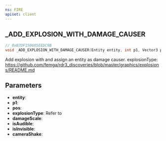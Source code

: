 ```yaml
---
ns: FIRE
apiset: client
---
```

## _ADD_EXPLOSION_WITH_DAMAGE_CAUSER

```c
// 0xB7DF150605EEDC9B
void _ADD_EXPLOSION_WITH_DAMAGE_CAUSER(Entity entity, int p1, Vector3 pos, int explosionType, float damageScale, BOOL isAudible, BOOL isInvisible, float cameraShake);
```

Add explosion with and assign an entity as damage causer.
explosionType: https://github.com/femga/rdr3_discoveries/blob/master/graphics/explosions/README.md

## Parameters
* **entity**:
* **p1**:
* **pos**:
* **explosionType**: Refer to <EmbeddedEnum name="eExplosionTag" />
* **damageScale**:
* **isAudible**:
* **isInvisible**:
* **cameraShake**: